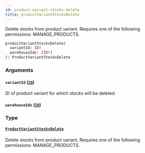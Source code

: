 ```yaml
---
id: product-variant-stocks-delete
title: productVariantStocksDelete
---
```


Delete stocks from product variant. Requires one of the following permissions: MANAGE_PRODUCTS.

```graphql
productVariantStocksDelete(
  variantId: ID!
  warehouseIds: [ID!]
): ProductVariantStocksDelete
```

### Arguments

#### `variantId` ([`ID`](../../../developer/api-reference/scalars/id))

ID of product variant for which stocks will be deleted.

#### `warehouseIds` ([`ID`](../../../developer/api-reference/scalars/id))

### Type

#### [`ProductVariantStocksDelete`](../../../developer/api-reference/objects/product-variant-stocks-delete)

Delete stocks from product variant. Requires one of the following permissions: MANAGE_PRODUCTS.
